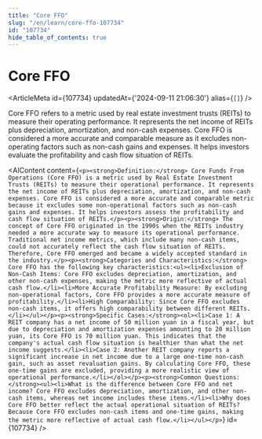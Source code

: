 ```yaml
---
title: "Core FFO"
slug: "/en/learn/core-ffo-107734"
id: "107734"
hide_table_of_contents: true
---
```



# Core FFO

<ArticleMeta id={107734} updatedAt={'2024-09-11 21:06:30'} alias={`[]`} />
<div className='border-solid border-b border-t-0 my-4 border-[var(--ifm-color-gray-300)]' />

Core FFO refers to a metric used by real estate investment trusts (REITs) to measure their operating performance. It represents the net income of REITs plus depreciation, amortization, and non-cash expenses. Core FFO is considered a more accurate and comparable measure as it excludes non-operating factors such as non-cash gains and expenses. It helps investors evaluate the profitability and cash flow situation of REITs.

<AIContent content={`<p><strong>Definition:</strong> Core Funds From Operations (Core FFO) is a metric used by Real Estate Investment Trusts (REITs) to measure their operational performance. It represents the net income of REITs plus depreciation, amortization, and non-cash expenses. Core FFO is considered a more accurate and comparable metric because it excludes some non-operational factors such as non-cash gains and expenses. It helps investors assess the profitability and cash flow situation of REITs.</p><p><strong>Origin:</strong> The concept of Core FFO originated in the 1990s when the REITs industry needed a more accurate way to measure its operational performance. Traditional net income metrics, which include many non-cash items, could not accurately reflect the cash flow situation of REITs. Therefore, Core FFO emerged and became a widely accepted standard in the industry.</p><p><strong>Categories and Characteristics:</strong> Core FFO has the following key characteristics:<ul><li>Exclusion of Non-Cash Items: Core FFO excludes depreciation, amortization, and other non-cash expenses, making the metric more reflective of actual cash flow.</li><li>More Accurate Profitability Measure: By excluding non-operational factors, Core FFO provides a more accurate measure of profitability.</li><li>High Comparability: Since Core FFO excludes non-cash items, it offers high comparability between different REITs.</li></ul></p><p><strong>Specific Cases:</strong><ol><li>Case 1: A REIT company has a net income of 50 million yuan in a fiscal year, but due to depreciation and amortization expenses amounting to 20 million yuan, its Core FFO is 70 million yuan. This indicates that the company's actual cash flow situation is healthier than what the net income suggests.</li><li>Case 2: Another REIT company reports a significant increase in net income due to a large one-time non-cash gain, such as asset revaluation gains. By calculating Core FFO, these one-time gains are excluded, providing a more realistic view of operational performance.</li></ol></p><p><strong>Common Questions:</strong><ul><li>What is the difference between Core FFO and net income? Core FFO excludes depreciation, amortization, and other non-cash items, whereas net income includes these items.</li><li>Why does Core FFO better reflect the actual operational situation of REITs? Because Core FFO excludes non-cash items and one-time gains, making the metric more reflective of actual cash flow.</li></ul></p>`} id={107734} />
